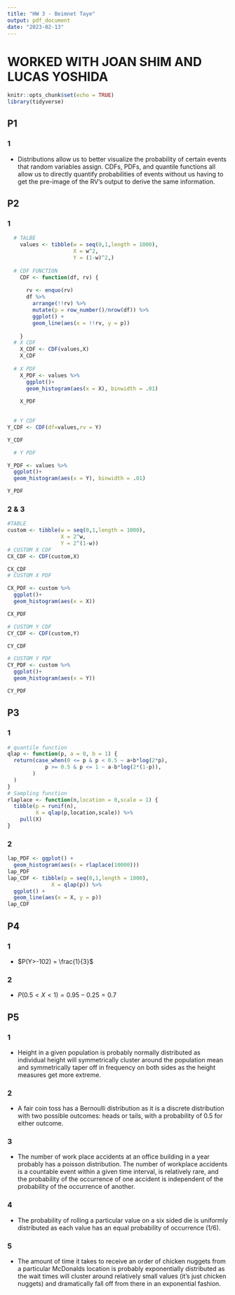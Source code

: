 ```yaml
---
title: "HW 3 - Beimnet Taye"
output: pdf_document
date: "2023-02-13"
---
```

# WORKED WITH JOAN SHIM AND LUCAS YOSHIDA
```r
knitr::opts_chunk$set(echo = TRUE)
library(tidyverse)
```

## P1

### 1

-   Distributions allow us to better visualize the probability of certain events that random variables assign. CDFs, PDFs, and quantile functions all allow us to directly quantify probabilities of events without us having to get the pre-image of the RV's output to derive the same information.

## P2

### 1

```r

  # TALBE
    values <- tibble(w = seq(0,1,length = 1000),
                     X = w^2,
                     Y = (1-w)^2,)
    
  # CDF FUNCTION
    CDF <- function(df, rv) {
      
      rv <- enquo(rv)
      df %>% 
        arrange(!!rv) %>% 
        mutate(p = row_number()/nrow(df)) %>% 
        ggplot() +
        geom_line(aes(x = !!rv, y = p)) 
      
    }
  # X CDF
    X_CDF <- CDF(values,X)
    X_CDF
  
  # X PDF
    X_PDF <- values %>% 
      ggplot()+
      geom_histogram(aes(x = X), binwidth = .01)
    
    X_PDF
    

  # Y CDF
Y_CDF <- CDF(df=values,rv = Y)

Y_CDF

  # Y PDF

Y_PDF <- values %>% 
  ggplot()+
  geom_histogram(aes(x = Y), binwidth = .01)

Y_PDF

```

### 2 & 3

```r
#TABLE
custom <- tibble(w = seq(0,1,length = 1000),
                 X = 2^w,
                 Y = 2^(1-w))
# CUSTOM X CDF
CX_CDF <- CDF(custom,X)

CX_CDF
# CUSTOM X PDF

CX_PDF <- custom %>% 
  ggplot()+
  geom_histogram(aes(x = X))

CX_PDF

# CUSTOM Y CDF
CY_CDF <- CDF(custom,Y)

CY_CDF

# CUSTOM Y PDF
CY_PDF <- custom %>% 
  ggplot()+
  geom_histogram(aes(x = Y))

CY_PDF
```

## P3

### 1

```r
# quantile function
qlap <- function(p, a = 0, b = 1) {
  return(case_when(0 <= p & p < 0.5 ~ a+b*log(2*p),
            p >= 0.5 & p <= 1 ~ a-b*log(2*(1-p)),
        )
  )
}
# Sampling function
rlaplace <- function(n,location = 0,scale = 1) {
  tibble(p = runif(n),
         X = qlap(p,location,scale)) %>% 
    pull(X)
}
```

### 2

```r
lap_PDF <- ggplot() +
  geom_histogram(aes(x = rlaplace(10000)))
lap_PDF
lap_CDF <- tibble(p = seq(0,1,length = 1000),
              X = qlap(p)) %>% 
  ggplot() +
  geom_line(aes(x = X, y = p))
lap_CDF
```

## P4

### 1

-   $P(Y>-102) = \frac{1}{3}$

### 2

-   $P(0.5<X<1) = 0.95 - 0.25 = 0.7$

## P5

### 1

-   Height in a given population is probably normally distributed as individual height will symmetrically cluster around the population mean and symmetrically taper off in frequency on both sides as the height measures get more extreme.

### 2

-   A fair coin toss has a Bernoulli distribution as it is a discrete distribution with two possible outcomes: heads or tails, with a probability of 0.5 for either outcome.

### 3

-   The number of work place accidents at an office building in a year probably has a poisson distribution. The number of workplace accidents is a countable event within a given time interval, is relatively rare, and the probability of the occurrence of one accident is independent of the probability of the occurrence of another.

### 4

-   The probability of rolling a particular value on a six sided die is uniformly distributed as each value has an equal probability of occurrence (1/6).

### 5

-   The amount of time it takes to receive an order of chicken nuggets from a particular McDonalds location is probably exponentially distributed as the wait times will cluster around relatively small values (it's just chicken nuggets) and dramatically fall off from there in an exponential fashion.
